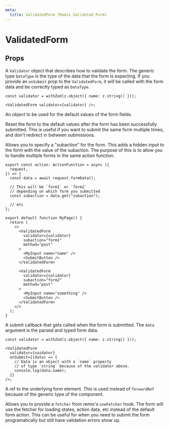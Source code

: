 ```yaml
---
meta:
  title: ValidatedForm (Remix Validated Form)
---
```



# ValidatedForm

## Props

<PropHeader prop="validator" type="Validator<DataType>" />

A `Validator` object that describes how to validate the form.
The generic type `DataType` is the type of the data that the form is expecting.
If you provide an `onSubmit` prop to the `ValidatedForm`,
it will be called with the form data and be correctly typed as `DataType`.

```tsx
const validator = withZod(z.object({ name: z.string() }));

<ValidatedForm validator={validator} />;
```

<PropHeader
  prop="defaultValues"
  type="Partial<DataType>"
  optional
/>

An object to be used for the default values of the form fields.

<PropHeader
  prop="resetAfterSubmit"
  type="boolean"
  optional
/>

Reset the form to the default values after the form has been successfully submitted.
This is useful if you want to submit the same form multiple times,
and don't redirect in between submissions.

<PropHeader prop="subaction" type="string" optional />

Allows you to specify a "subaction" for the form.
This adds a hidden input to the form with the value of the subaction.
The purpose of this is to allow you to handle multiple forms in the same action function.

```tsx
export const action: ActionFunction = async ({
  request,
}) => {
  const data = await request.formData();

  // This will be `form1` or `form2`
  // depending on which form you submitted
  const subaction = data.get("subaction");

  // etc
};

export default function MyPage() {
  return (
    <>
      <ValidatedForm
        validator={validator}
        subaction="form1"
        method="post"
      >
        <MyInput name="name" />
        <SubmitButton />
      </ValidatedForm>

      <ValidatedForm
        validator={validator}
        subaction="form2"
        method="post"
      >
        <MyInput name="something" />
        <SubmitButton />
      </ValidatedForm>
    </>
  );
}
```

<PropHeader
  prop="onSubmit"
  type="(data: DataType, event: React.FormEvent<HTMLFormElement>) => void"
  optional
/>

A submit callback that gets called when the form is submitted.
The `data` argument is the parsed and typed form data.

```tsx
const validator = withZod(z.object({ name: z.string() }));

<ValidatedForm
  validator={vaidator}
  onSubmit={(data) => {
    // Data is an object with a `name` property
    // of type `string` because of the validator above.
    console.log(data.name);
  }}
/>;
```

<PropHeader
  prop="formRef"
  type="React.RefObject<HTMLFormElement>"
  optional
/>

A ref to the underlying form element. This is used instead of `forwardRef`
because of the generic type of the component.

<PropHeader
  prop="fetcher"
  type="(data: DataType, event: React.FormEvent<HTMLFormElement>) => void"
  optional
/>

Allows you to provide a `fetcher` from remix's `useFetcher` hook.
The form will use the fetcher for loading states, action data, etc
instead of the default form action. This can be useful for when you need to
submit the form programatically but still have validation errors show up.
